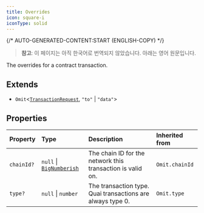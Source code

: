 ```yaml
---
title: Overrides
icon: square-i
iconType: solid
---
```


{/* AUTO-GENERATED-CONTENT:START (ENGLISH-COPY) */}

> **참고**: 이 페이지는 아직 한국어로 번역되지 않았습니다. 아래는 영어 원문입니다.

The overrides for a contract transaction.

## Extends

- `Omit`\<[`TransactionRequest`](/ko/sdk/content/type-aliases/TransactionRequest), `"to"` \| `"data"`\>

## Properties

| Property | Type | Description | Inherited from |
| :------ | :------ | :------ | :------ |
| `chainId?` | `null` \| [`BigNumberish`](/ko/sdk/content/type-aliases/BigNumberish) | The chain ID for the network this transaction is valid on. | `Omit.chainId` |
| `type?` | `null` \| `number` | The transaction type. Quai transactions are always type 0. | `Omit.type` |
